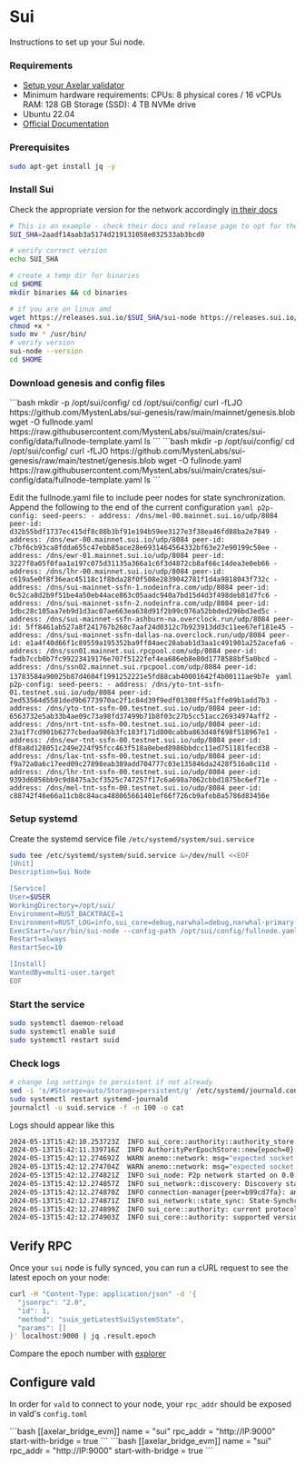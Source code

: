 # Sui


Instructions to set up your Sui node.

### Requirements

- [Setup your Axelar validator](/validator/setup)
- Minimum hardware requirements: CPUs: 8 physical cores / 16 vCPUs RAM: 128 GB Storage (SSD): 4 TB NVMe drive
- Ubuntu 22.04
- [Official Documentation](https://docs.sui.io/guides/operator/sui-full-node)

### Prerequisites

```bash
sudo apt-get install jq -y
```

### Install Sui

Check the appropriate version for the network accordingly [in their docs](https://github.com/MystenLabs/sui/releases)

```bash
# This is an example - check their docs and release page to opt for the right version
SUI_SHA=2aadf14aab3a5174d219131058e032533ab3bcd0
```

```bash
# verify correct version
echo SUI_SHA

# create a temp dir for binaries
cd $HOME
mkdir binaries && cd binaries

# if you are on linux amd
wget https://releases.sui.io/$SUI_SHA/sui-node https://releases.sui.io/$SUI_SHA/sui
chmod +x *
sudo mv * /usr/bin/
# verify version
sui-node --version
cd $HOME
```

### Download genesis and config files

<tabs>
    <tab-item title="Mainnet" class="bleed">
        ```bash
        mkdir -p /opt/sui/config/
        cd /opt/sui/config/
        curl -fLJO https://github.com/MystenLabs/sui-genesis/raw/main/mainnet/genesis.blob
        wget -O fullnode.yaml https://raw.githubusercontent.com/MystenLabs/sui/main/crates/sui-config/data/fullnode-template.yaml
        ls
        ```
    </tab-item>
    <tab-item title="Testnet" class="bleed">
        ```bash
        mkdir -p /opt/sui/config/
        cd /opt/sui/config/
        curl -fLJO https://github.com/MystenLabs/sui-genesis/raw/main/testnet/genesis.blob
        wget -O fullnode.yaml https://raw.githubusercontent.com/MystenLabs/sui/main/crates/sui-config/data/fullnode-template.yaml
        ls
        ```
    </tab-item>
</tabs>

Edit the fullnode.yaml file to include peer nodes for state synchronization. Append the following to the end of the current configuration
<tabs>
    <tab-item title="Mainnet" class="bleed">
        ```yaml
        p2p-config:
            seed-peers:
            - address: /dns/mel-00.mainnet.sui.io/udp/8084
            peer-id: d32b55bdf1737ec415df8c88b3bf91e194b59ee3127e3f38ea46fd88ba2e7849
            - address: /dns/ewr-00.mainnet.sui.io/udp/8084
            peer-id: c7bf6cb93ca8fdda655c47ebb85ace28e6931464564332bf63e27e90199c50ee
            - address: /dns/ewr-01.mainnet.sui.io/udp/8084
            peer-id: 3227f8a05f0faa1a197c075d31135a366a1c6f3d4872cb8af66c14dea3e0eb66
            - address: /dns/lhr-00.mainnet.sui.io/udp/8084
            peer-id: c619a5e0f8f36eac45118c1f8bda28f0f508e2839042781f1d4a9818043f732c
            - address: /dns/sui-mainnet-ssfn-1.nodeinfra.com/udp/8084
            peer-id: 0c52ca8d2b9f51be4a50eb44ace863c05aadc940a7bd15d4d3f498deb81d7fc6
            - address: /dns/sui-mainnet-ssfn-2.nodeinfra.com/udp/8084
            peer-id: 1dbc28c105aa7eb9d1d3ac07ae663ea638d91f2b99c076a52bbded296bd3ed5c
            - address: /dns/sui-mainnet-ssfn-ashburn-na.overclock.run/udp/8084
            peer-id: 5ff8461ab527a8f241767b268c7aaf24d0312c7b923913dd3c11ee67ef181e45
            - address: /dns/sui-mainnet-ssfn-dallas-na.overclock.run/udp/8084
            peer-id: e1a4f40d66f1c89559a195352ba9ff84aec28abab1d3aa1c491901a252acefa6
            - address: /dns/ssn01.mainnet.sui.rpcpool.com/udp/8084
            peer-id: fadb7ccb0b7fc99223419176e707f5122fef4ea686eb8e80d1778588bf5a0bcd
            - address: /dns/ssn02.mainnet.sui.rpcpool.com/udp/8084
            peer-id: 13783584a90025b87d4604f1991252221e5fd88cab40001642f4b00111ae9b7e
        ```
    </tab-item>
    <tab-item title="Testnet" class="bleed">
        ```yaml
        p2p-config:
            seed-peers:
            - address: /dns/yto-tnt-ssfn-01.testnet.sui.io/udp/8084
            peer-id: 2ed53564d5581ded9b6773970ac2f1c84d39f9edf01308ff5a1ffe09b1add7b3
            - address: /dns/yto-tnt-ssfn-00.testnet.sui.io/udp/8084
            peer-id: 6563732e5ab33b4ae09c73a98fd37499b71b8f03c27b5cc51acc26934974aff2
            - address: /dns/nrt-tnt-ssfn-00.testnet.sui.io/udp/8084
            peer-id: 23a1f7cd901b6277cbedaa986b3fc183f171d800cabba863d48f698f518967e1
            - address: /dns/ewr-tnt-ssfn-00.testnet.sui.io/udp/8084
            peer-id: df8a8d128051c249e224f95fcc463f518a0ebed8986bbdcc11ed751181fecd38
            - address: /dns/lax-tnt-ssfn-00.testnet.sui.io/udp/8084
            peer-id: f9a72a0a6c17eed09c27898eab389add704777c03e135846da2428f516a0c11d
            - address: /dns/lhr-tnt-ssfn-00.testnet.sui.io/udp/8084
            peer-id: 9393d6056bb9c9d8475a3cf3525c747257f17c6a698a7062cbbd1875bc6ef71e
            - address: /dns/mel-tnt-ssfn-00.testnet.sui.io/udp/8084
            peer-id: c88742f46e66a11cb8c84aca488065661401ef66f726cb9afeb8a5786d83456e
        ```
    </tab-item>
</tabs>

### Setup systemd
Create the systemd service file `/etc/systemd/system/sui.service`

```bash
sudo tee /etc/systemd/system/suid.service &>/dev/null <<EOF
[Unit]
Description=Sui Node

[Service]
User=$USER
WorkingDirectory=/opt/sui/
Environment=RUST_BACKTRACE=1
Environment=RUST_LOG=info,sui_core=debug,narwhal=debug,narwhal-primary::helper=info,LD_PRELOAD=/usr/lib/x86_64-linux-gnu/libjemalloc.so,MALLOC_CONF=prof:true,prof_prefix:/opt/sui/jeprof/jeprof.out,lg_prof_interval:36
ExecStart=/usr/bin/sui-node --config-path /opt/sui/config/fullnode.yaml
Restart=always
RestartSec=10

[Install]
WantedBy=multi-user.target
EOF
```

### Start the service

```bash
sudo systemctl daemon-reload
sudo systemctl enable suid
sudo systemctl restart suid
```

### Check logs

```bash
# change log settings to persistent if not already
sed -i 's/#Storage=auto/Storage=persistent/g' /etc/systemd/journald.conf
sudo systemctl restart systemd-journald
journalctl -u suid.service -f -n 100 -o cat
```

Logs should appear like this

```bash
2024-05-13T15:42:10.253723Z  INFO sui_core::authority::authority_store: Cur epoch: 0
2024-05-13T15:42:11.339716Z  INFO AuthorityPerEpochStore::new{epoch=0}: sui_core::authority::authority_per_epoch_store: authenticator_state disabled
2024-05-13T15:42:12.274692Z  WARN anemo::network: msg="expected socket send buffer size to be at least 20971520, got 425984"
2024-05-13T15:42:12.274704Z  WARN anemo::network: msg="expected socket receive buffer size to be at least 20971520, got 425984"
2024-05-13T15:42:12.274821Z  INFO sui_node: P2p network started on 0.0.0.0:8080 server_name="sui-35834a8a"
2024-05-13T15:42:12.274857Z  INFO sui_network::discovery: Discovery started
2024-05-13T15:42:12.274870Z  INFO connection-manager{peer=b99cd7fa}: anemo::network::connection_manager: ConnectionManager started
2024-05-13T15:42:12.274871Z  INFO sui_network::state_sync: State-Synchronizer started
2024-05-13T15:42:12.274899Z  INFO sui_core::authority: current protocol version is now ProtocolVersion(4)
2024-05-13T15:42:12.274903Z  INFO sui_core::authority: supported versions are: SupportedProtocolVersions { min: ProtocolVersion(1), max: ProtocolVersion(44) }
```

## Verify RPC

Once your `sui` node is fully synced, you can run a cURL request to see the latest epoch on your node:

```bash
curl -H "Content-Type: application/json" -d '{
  "jsonrpc": "2.0",
  "id": 1,
  "method": "suix_getLatestSuiSystemState",
  "params": []
}' localhost:9000 | jq .result.epoch
```

Compare the epoch number with [explorer](https://suiscan.xyz)

## Configure vald

In order for `vald` to connect to your node, your `rpc_addr` should be exposed in
vald's `config.toml`

<tabs>
    <tab-item title="Mainnet">
        ```bash
        [[axelar_bridge_evm]]
        name = "sui"
        rpc_addr = "http://IP:9000"
        start-with-bridge = true
        ```
    </tab-item>
    <tab-item title="Testnet">
        ```bash
        [[axelar_bridge_evm]]
        name = "sui"
        rpc_addr = "http://IP:9000"
        start-with-bridge = true
        ```
    </tab-item>
</tabs>

